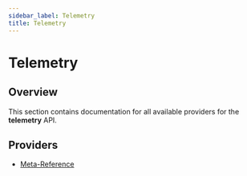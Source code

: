 ```yaml
---
sidebar_label: Telemetry
title: Telemetry
---
```


# Telemetry

## Overview

This section contains documentation for all available providers for the **telemetry** API.

## Providers

- [Meta-Reference](./inline_meta-reference)
